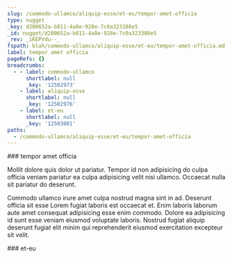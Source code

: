```yaml
---
slug: /commodo-ullamco/aliquip-esse/et-eu/tempor-amet-officia
type: nugget
_key: d200652a-b811-4a8e-928e-7c0a323386e5
_id: nugget/d200652a-b811-4a8e-928e-7c0a323386e5
_rev: _iKEPVdu--_
fspath: blah/commodo-ullamco/aliquip-esse/et-eu/tempor-amet-officia.md
label: tempor amet officia
pageRefs: {}
breadcrumbs:
  - - label: commodo-ullamco
      shortlabel: null
      _key: '12502973'
    - label: aliquip-esse
      shortlabel: null
      _key: '12502976'
    - label: et-eu
      shortlabel: null
      _key: '12503001'
paths:
  - /commodo-ullamco/aliquip-esse/et-eu/tempor-amet-officia
---
```


<NuggetArea>
<Nugget slug="/commodo-ullamco/aliquip-esse/et-eu/tempor-amet-officia" type="nugget" _key="d200652a-b811-4a8e-928e-7c0a323386e5" _id="nugget/d200652a-b811-4a8e-928e-7c0a323386e5" _rev="_iKEPVdu--_" fspath="blah/commodo-ullamco/aliquip-esse/et-eu/tempor-amet-officia.md" label="tempor amet officia" paths="/commodo-ullamco/aliquip-esse/et-eu/tempor-amet-officia">
<NuggetBody>
### tempor amet officia

Mollit dolore quis dolor ut pariatur. Tempor id non adipisicing do culpa officia veniam pariatur ea culpa adipisicing velit nisi ullamco. Occaecat nulla sit pariatur do deserunt.

Commodo ullamco irure amet culpa nostrud magna sint in ad. Deserunt officia sit esse Lorem fugiat laboris est occaecat et. Enim laboris laborum aute amet consequat adipisicing esse enim commodo. Dolore ea adipisicing id sunt esse veniam eiusmod voluptate laboris. Nostrud fugiat aliquip deserunt fugiat elit minim qui reprehenderit eiusmod exercitation excepteur sit velit.

</NuggetBody>
<Breadcrumbs>
<Crumbs>
<Crumb _key="12502973" label="commodo-ullamco" /><Crumb _key="12502976" label="aliquip-esse" /><Crumb _key="12503001" label="et-eu" />
</Crumbs>
</Breadcrumbs>
</Nugget>

<NuggetsInbound>
</NuggetsInbound>
<NuggetsOutbound>
</NuggetsOutbound>
</NuggetArea>
<PassagesInbound>
<Passage direction="inbound" type="passage" _key="12503001" _id="passage/12503001" _rev="_iKEPVdm--_" label="et-eu" passage="et-eu" fspath="blah/commodo-ullamco/aliquip-esse/et-eu" paths="/commodo-ullamco/aliquip-esse/et-eu" slug="/commodo-ullamco/aliquip-esse/et-eu">
<NuggetBody>
### et-eu

</NuggetBody>
<Breadcrumbs>
<Crumbs>
<Crumb _key="12502973" label="commodo-ullamco" /><Crumb _key="12502976" label="aliquip-esse" />
</Crumbs>
</Breadcrumbs>
</Passage>

</PassagesInbound>
<PassagesOutbound>
</PassagesOutbound>